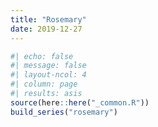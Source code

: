 ```yaml
---
title: "Rosemary"
date: 2019-12-27
---
```

  
```r
#| echo: false
#| message: false
#| layout-ncol: 4
#| column: page
#| results: asis
source(here::here("_common.R"))
build_series("rosemary")
```
